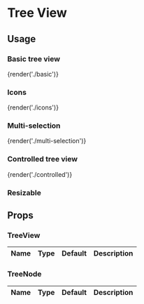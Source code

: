 # Tree View

## Usage

### Basic tree view

{render('./basic')}

### Icons

{render('./icons')}

### Multi-selection

{render('./multi-selection')}

### Controlled tree view

{render('./controlled')}

### Resizable

## Props

### TreeView

| Name | Type | Default | Description |
| :--- | :--- | :------ | :---------- |

### TreeNode

| Name | Type | Default | Description |
| :--- | :--- | :------ | :---------- |
